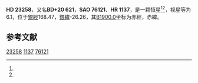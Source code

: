 {{Starbox begin
| name = HD 23258
}}
{{Starbox observe
| epoch = [[J2000.0|J2000.0]]
| constell = {{星座名待查}}<ref name=SIMBAD>{{cite web
 | url=http://simbad.u-strasbg.fr/simbad/sim-id?Ident=HR+1137
 | title =Pulsating variable Star
 | publisher=Centre de Données astronomiques de Strasbourg
 | work=SIMBAD
 | accessdate=2012-07-13}}</ref><ref name=DATA>{{cite web
 | url=http://vizier.u-strasbg.fr/viz-bin/VizieR-5?-out.add=.&-source=5050&-corr=PK=HR&-out.max=9999&HR=1137
 | title=VizieR Detailed Page
 | accessdate=2012-07-13
 | archive-date=2019-02-16
 | archive-url=https://web.archive.org/web/20190216103906/http://vizier.u-strasbg.fr/viz-bin/VizieR-5?-out.add=.&-source=5050&-corr=PK=HR&-out.max=9999&HR=1137
 | dead-url=no
 }}</ref>
| 星官 = 
| ra = {{RA|3|44|28.1}}<ref name=SIMBAD /><ref name=DATA />
| dec = {{DEC|+20|55|43}}<ref name=SIMBAD /><ref name=DATA />
| appmag_v = 6.1<ref name=SIMBAD /><ref name=DATA />
}}
{{Starbox character
| class = A0V<ref name=SIMBAD /><ref name=DATA />
| b-v = 0.01<ref name=SIMBAD /><ref name=DATA />
| u-b = 0.06<ref name=SIMBAD /><ref name=DATA />
| r-i = <ref name=SIMBAD /><ref name=DATA />
| variable = 
}}
{{Starbox astrometry
| radial_v = 0.06
| prop_mo_ra = 15
| parallax = 
| p_error = 
}}
{{Starbox catalog
| names =BD+20 621，[[SAO星表|SAO]] 76121，[[HD星表|HD]] 23258，[[HR星表|HR]] 1137}}
{{Starbox reference |Simbad=HR+1137}}
{{Starbox end}}

'''HD 23258'''，又名'''BD+20 621'''，'''SAO 76121'''、'''HR 1137'''，是一颗恒星<ref name=SIMBAD /><ref name=DATA />，视星等为6.1，位于[[銀道座標系|銀經]]168.47，[[銀道座標系|銀緯]]-26.26，其[[B1900.0|B1900.0]]坐标为赤經{{RA|3|38|38.9}}，赤緯{{DEC|+20|-26.26|46}}。

== 参考文献 ==
{{reflist}}

{{star-stub}}

[[Category:HD和HDE天體|23258]]
[[Category:HR天體|1137]]
[[Category:SAO天體|76121]]